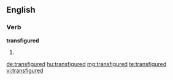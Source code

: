 ==English==

===Verb===
'''transfigured'''

# {{en-past of|transfigure}}

[[de:transfigured]]
[[hu:transfigured]]
[[mg:transfigured]]
[[te:transfigured]]
[[vi:transfigured]]